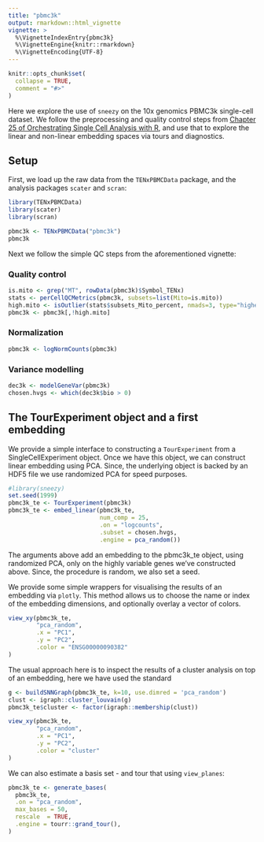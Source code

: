 ```yaml
---
title: "pbmc3k"
output: rmarkdown::html_vignette
vignette: >
  %\VignetteIndexEntry{pbmc3k}
  %\VignetteEngine{knitr::rmarkdown}
  %\VignetteEncoding{UTF-8}
---
```


```r
knitr::opts_chunk$set(
  collapse = TRUE,
  comment = "#>"
)
```

Here we explore the use of `sneezy` on the 10x genomics PBMC3k single-cell
dataset. We follow the preprocessing and quality control steps from
[Chapter 25 of Orchestrating Single Cell Analysis with R](https://osca.bioconductor.org/pbmc-3k-10x-dataset-filtered.html), and
use that to explore the linear and non-linear embedding spaces via tours
and diagnostics.

## Setup

First, we load up the raw data from the `TENxPBMCData` package,
and the analysis packages `scater` and `scran`:

```r
library(TENxPBMCData)
library(scater)
library(scran)

pbmc3k <- TENxPBMCData("pbmc3k")
pbmc3k
```

Next we follow the simple QC steps from the aforementioned vignette:

### Quality control

```r
is.mito <- grep("MT", rowData(pbmc3k)$Symbol_TENx)
stats <- perCellQCMetrics(pbmc3k, subsets=list(Mito=is.mito))
high.mito <- isOutlier(stats$subsets_Mito_percent, nmads=3, type="higher")
pbmc3k <- pbmc3k[,!high.mito]
```

### Normalization

```r
pbmc3k <- logNormCounts(pbmc3k)
```

### Variance modelling

```r
dec3k <- modelGeneVar(pbmc3k)
chosen.hvgs <- which(dec3k$bio > 0)
```


## The TourExperiment object and a first embedding

We provide a simple interface to constructing a `TourExperiment` from
a SingleCellExperiment object. Once we have this object, we can construct
linear embedding using PCA. Since, the underlying object is backed by an HDF5 
file we use randomized PCA for speed purposes.

```r
#library(sneezy)
set.seed(1999)
pbmc3k_te <- TourExperiment(pbmc3k)
pbmc3k_te <- embed_linear(pbmc3k_te, 
                          num_comp = 25, 
                          .on = "logcounts", 
                          .subset = chosen.hvgs, 
                          .engine = pca_random())
```

The arguments above add an embedding to the pbmc3k_te object,
using randomized PCA, only on the highly variable genes we've constructed 
above. Since, the procedure is random, we also set a seed. 

We provide some simple wrappers for visualising the results
of an embedding via `plotly`. This method allows us to choose
the name or index of the embedding dimensions, and optionally overlay
a vector of colors. 

```r
view_xy(pbmc3k_te,
        "pca_random",
        .x = "PC1",
        .y = "PC2",
        .color = "ENSG00000090382"
)
```


The usual approach here is to inspect the results of a cluster
analysis on top of an embedding, here we have used the standard 


```r
g <- buildSNNGraph(pbmc3k_te, k=10, use.dimred = 'pca_random')
clust <- igraph::cluster_louvain(g)
pbmc3k_te$cluster <- factor(igraph::membership(clust))

view_xy(pbmc3k_te,
        "pca_random",
        .x = "PC1",
        .y = "PC2",
        .color = "cluster"
)
```

We can also estimate a basis set - and tour that using `view_planes`:

```r
pbmc3k_te <- generate_bases(
  pbmc3k_te,
  .on = "pca_random",
  max_bases = 50,
  rescale  = TRUE,
  .engine = tourr::grand_tour(),
)
```